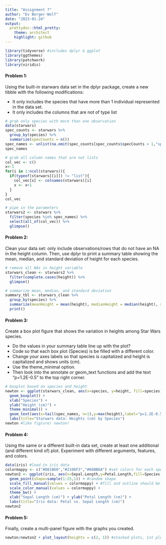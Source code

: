 ```yaml
---
title: "Assignment 7"
author: "Ev Berger-Wolf"
date: "2023-01-24"
output: 
  prettydoc::html_pretty:
    theme: architect
    highlight: github
---
```


```r
library(tidyverse) #includes dplyr & ggplot
library(ggthemes)
library(patchwork)
library(viridis)
```


#### Problem 1:
Using the built-in starwars data set in the dplyr package, create a new tibble with the following modifications:

  - It only includes the species that have more than 1 individual represented in the data set.
  - It only includes the columns that are not of type list

```r
# grab only species with more than one observation
data(starwars)
spec_counts <- starwars %>%
  group_by(species) %>%
  summarize(specCounts = n())
spec_names <- unlist(na.omit(spec_counts[spec_counts$specCounts > 1,"species"]))
spec_names
```

```r
# grab all column names that are not lists
col_vec <- c()
x<-1
for(i in 1:ncol(starwars)){
  if(typeof(starwars[[i]]) != "list"){
    col_vec[x] <- colnames(starwars)[i]
    x <- x+1
  }
}
col_vec
```

```r
# pipe in the parameters
starwars2 <- starwars %>%
  filter(species %in% spec_names) %>%
  select(all_of(col_vec)) %>%
  glimpse()
```

#### Problem 2:
Clean your data set: only include observations/rows that do not have an NA in the height column. Then, use dplyr to print a summary table showing the mean, median, and standard deviation of height for each species.

```r
# remove all NAs in height variable
starwars_clean <- starwars2 %>%
  filter(complete.cases(height)) %>%
  glimpse()
```

```r
# summarize mean, median, and standard deviation
summary_tbl <- starwars_clean %>%
  group_by(species) %>%
  summarize(meanHeight = mean(height), medianHeight = median(height), stdevHeight = sd(height)) %>%
  print()
```

#### Problem 3:

Create a box plot figure that shows the variation in heights among Star Wars species. 

  - Do the values in your summary table line up with the plot?
  - Code so that each box plot (Species) is be filled with a different color. 
  - Change your axes labels so that species is capitalized and height is capitalized and shows units (cm). 
  - Use the theme_minimal option. 
  - Then look into the annotate or geom_text functions and add the text “p=1.2E-0.5” to the top right corner.

```r
# boxplot based on species and height
newton <- ggplot(starwars_clean, aes(x=species, y=height, fill=species)) +
  geom_boxplot() +
  xlab("Species") +
  ylab("Height (cm)") +
  theme_minimal() + 
  geom_text(aes(x=tail(spec_names, n=1),y=max(height),label="p=1.2E-0.5"), size=3) +
  labs(title="Starwars data: Heights (cm) by Species")
newton #like fig(ure) newton!
```

#### Problem 4:

Using the same or a different built-in data set, create at least one additional (and different kind of) plot. Experiment with different arguments, features, and colors.

```r
data(iris) #load in iris data
colormappy <- c("#D81B60","#2196F3","#66BB6A") #set colors for each species
newton2 <- ggplot(iris, aes(x=Sepal.Length,y=Petal.Length,fill=Species,color=Species)) +
  geom_point(shape=sample(1:25,1)) + #random shape 
  scale_fill_manual(values = colormappy) + #fill and outline should be the same
  scale_color_manual(values = colormappy) +
  theme_bw() +
  xlab("Sepal Length (cm)") + ylab("Petal Length (cm)") +
  labs(title="Iris data: Petal vs. Sepal Length (cm)")
newton2
```

#### Problem 5:

Finally, create a multi-panel figure with the graphs you created.

```r
newton/newton2 + plot_layout(heights = c(2, 1)) #stacked plots, 1st plot is larger than the 2nd
```



